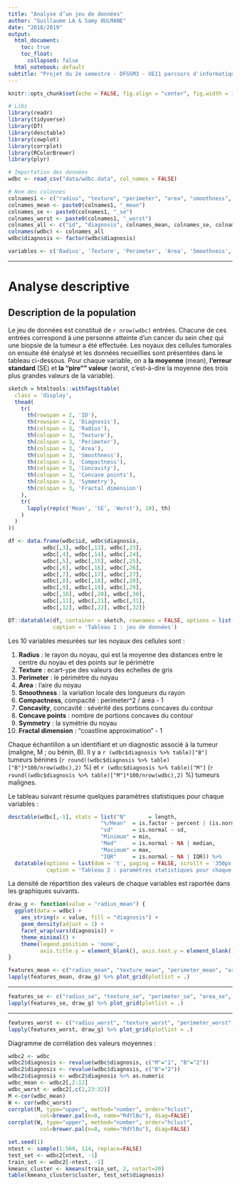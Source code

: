 ```yaml
---
title: "Analyse d’un jeu de données"
author: "Guillaume LA & Samy OULMANE"
date: "2018/2019"
output:
  html_document:
    toc: true
    toc_float:
      collapsed: false
  html_notebook: default
subtitle: "Projet du 2e semestre - DFGSM3 - UE11 parcours d'informatique biomédicale"
---
```


```r
knitr::opts_chunk$set(echo = FALSE, fig.align = "center", fig.width = 10)

# Libs
library(readr)
library(tidyverse)
library(DT)
library(desctable)
library(cowplot)
library(corrplot)
library(RColorBrewer)
library(plyr)

# Importation des données
wdbc <- read_csv("data/wdbc.data", col_names = FALSE)

# Nom des colonnes
colnames1 <- c("radius", "texture", "perimeter", "area", "smoothness", "compactness", "concavity",  "concave_points", "symmetry",  "fractal_dimension")
colnames_mean <- paste0(colnames1, "_mean")
colnames_se <- paste0(colnames1, "_se")
colnames_worst <- paste0(colnames1, "_worst")
colnames_all <- c("id", "diagnosis", colnames_mean, colnames_se, colnames_worst)
colnames(wdbc) <- colnames_all
wdbc$diagnosis <- factor(wdbc$diagnosis)

variables <- c('Radius', 'Texture', 'Perimeter', 'Area', 'Smoothness', 'Compactness', 'Concavity', 'Concave points', 'Symmetry', 'Fractal dimension')
```

***

# Analyse descriptive

## Description de la population

Le jeu de données est constitué de `r nrow(wdbc)` entrées. Chacune de ces entrées correspond à une personne atteinte d'un cancer du sein chez qui une biopsie de la tumeur a été effectuée. Les noyaux des cellules tumorales on ensuite été énalysé et les données recueillies sont présentées dans le tableau ci-dessous. Pour chaque variable, on a **la moyenne** (mean), **l'erreur standard** (SE) et **la "pire"" valeur** (worst, c'est-à-dire la moyenne des trois plus grandes valeurs de la variable).

```r

sketch = htmltools::withTags(table(
  class = 'display',
  thead(
    tr(
      th(rowspan = 2, 'ID'),
      th(rowspan = 2, 'Diagnosis'),
      th(colspan = 3, 'Radius'),
      th(colspan = 3, 'Texture'),
      th(colspan = 3, 'Perimeter'),
      th(colspan = 3, 'Area'),
      th(colspan = 3, 'Smoothness'),
      th(colspan = 3, 'Compactness'),
      th(colspan = 3, 'Concavity'),
      th(colspan = 3, 'Concave points'),
      th(colspan = 3, 'Symmetry'),
      th(colspan = 3, 'Fractal dimension')
    ),
    tr(
      lapply(rep(c('Mean', 'SE', 'Worst'), 10), th)
    )
  )
))

df <- data.frame(wdbc$id, wdbc$diagnosis,
           wdbc[,3], wdbc[,13], wdbc[,23],
           wdbc[,4], wdbc[,14], wdbc[,24],
           wdbc[,5], wdbc[,15], wdbc[,25],
           wdbc[,6], wdbc[,16], wdbc[,26],
           wdbc[,7], wdbc[,17], wdbc[,27],
           wdbc[,8], wdbc[,18], wdbc[,28],
           wdbc[,9], wdbc[,19], wdbc[,29],
           wdbc[,10], wdbc[,20], wdbc[,30],
           wdbc[,11], wdbc[,21], wdbc[,31],
           wdbc[,12], wdbc[,22], wdbc[,32])

DT::datatable(df, container = sketch, rownames = FALSE, options = list(scrollY = '350px', scrollX = 'true', paging = FALSE, dom = 'tp'),
              caption = 'Tableau 1 : jeu de données')

```

Les 10 variables mesurées sur les noyaux des cellules sont :

1. **Radius** : le rayon du noyau, qui est la moyenne des distances entre le centre du noyau et des points sur le périmètre
2. **Texture** : ecart-ype des valeurs des echelles de gris
3. **Perimeter** : le périmètre du noyau
6. **Area** : l'aire du noyau
7. **Smoothness** : la variation locale des longueurs du rayon
8. **Compactness**, compacité : perimeter^2 / area - 1
9. **Concavity**, concavité : sévérité des portions concaves du contour
10. **Concave points** : nombre de portions concaves du contour
11. **Symmetry** : la symétrie du noyau
12. **Fractal dimension** : "coastline approximation" - 1

Chaque échantillon a un identifiant et un diagnostic associé à la tumeur (maligne, M ; ou bénin, B). Il y a `r (wdbc$diagnosis %>% table)["B"]` tumeurs bénines (`r round((wdbc$diagnosis %>% table)["B"]*100/nrow(wdbc),2)` %) et `r (wdbc$diagnosis %>% table)["M"]` (`r round((wdbc$diagnosis %>% table)["M"]*100/nrow(wdbc),2)` %) tumeurs malignes.

Le tableau suivant résume quelques paramètres statistiques pour chaque variables :

```r
desctable(wdbc[,-1], stats = list("N"       = length,
                             "%/Mean"  = is.factor ~ percent | (is.normal ~ mean),
                             "sd"      = is.normal ~ sd,
                             "Minimum" = min,
                             "Med"     = is.normal ~ NA | median,
                             "Maximum" = max,
                             "IQR"     = is.normal ~ NA | IQR)) %>%
  datatable(options = list(dom = 't', paging = FALSE, scrollY = '350px', scrollX = 'true'),
            caption = 'Tableau 2 : paramètres statistiques pour chaque variable.')
```

La densité de répartition des valeurs de chaque variables est raportée dans les graphiques suivants.

```r
draw_g <- function(value = "radius_mean") {
  ggplot(data = wdbc) +
    aes_string(x = value, fill = "diagnosis") +
    geom_density(adjust = 1) +
    facet_wrap(vars(diagnosis)) +
    theme_minimal() +
    theme(legend.position = 'none',
          axis.title.y = element_blank(), axis.text.y = element_blank())
}
```


```r
features_mean <- c("radius_mean", "texture_mean", "perimeter_mean", "area_mean", "smoothness_mean", "compactness_mean", "concavity_mean", "concave_points_mean", "symmetry_mean", "fractal_dimension_mean")
lapply(features_mean, draw_g) %>% plot_grid(plotlist = .)
```

***

```r
features_se <- c("radius_se", "texture_se", "perimeter_se", "area_se", "smoothness_se", "compactness_se", "concavity_se", "concave_points_se", "symmetry_se", "fractal_dimension_se")
lapply(features_se, draw_g) %>% plot_grid(plotlist = .)
```

***

```r
features_worst <- c("radius_worst", "texture_worst", "perimeter_worst", "area_worst", "smoothness_worst", "compactness_worst", "concavity_worst", "concave_points_worst", "symmetry_worst", "fractal_dimension_worst")
lapply(features_worst, draw_g) %>% plot_grid(plotlist = .)
```

Diagramme de corrélation des valeurs moyennes :

```r
wdbc2 <- wdbc
wdbc2$diagnosis <- revalue(wdbc$diagnosis, c("M"="1", "B"="2"))
wdbc2$diagnosis <- revalue(wdbc$diagnosis, c("B"="2"))
wdbc2$diagnosis <- wdbc2$diagnosis %>% as.numeric
wdbc_mean <- wdbc2[,2:12]
wdbc_worst <- wdbc2[,c(2,23:32)]
M <-cor(wdbc_mean)
W <- cor(wdbc_worst)
corrplot(M, type="upper", method="number", order="hclust", 
          col=brewer.pal(n=8, name="RdYlBu"), diag=FALSE)
corrplot(W, type="upper", method="number", order="hclust", 
          col=brewer.pal(n=8, name="RdYlBu"), diag=FALSE)

```



```r
set.seed(1)
ntest <- sample(1:569, 114, replace=FALSE)
test_set <- wdbc2[ntest, -1]
train_set <- wdbc2[-ntest, -1]
kmeans_cluster <- kmeans(train_set, 2, nstart=20)
table(kmeans_cluster$cluster, test_set$diagnosis)



```

